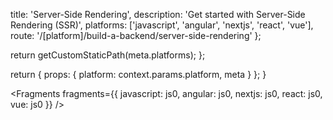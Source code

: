 
  title: 'Server-Side Rendering',
  description: 'Get started with Server-Side Rendering (SSR)',
  platforms: ['javascript', 'angular', 'nextjs', 'react', 'vue'],
    route: '/[platform]/build-a-backend/server-side-rendering'
};

  return getCustomStaticPath(meta.platforms);
};

  return {
    props: {
      platform: context.params.platform,
      meta
    }
  };
}


<Fragments
  fragments={{
    javascript: js0,
    angular: js0,
    nextjs: js0,
    react: js0,
    vue: js0
  }}
/>
